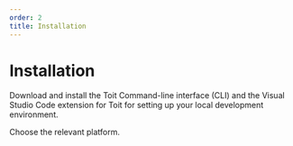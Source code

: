 ```yaml
---
order: 2
title: Installation
---
```


# Installation

Download and install the Toit Command-line interface (CLI) and the Visual Studio Code extension for Toit for setting up your local development environment.

Choose the relevant platform.

<Boxes>

<Box to="../installation/windows" title="Toit for Windows">

</Box>

<Box to="../installation/macos" title="Toit for macOS">

</Box>

<Box  to="../installation/linux" title="Toit for Linux">

</Box>

</Boxes>
